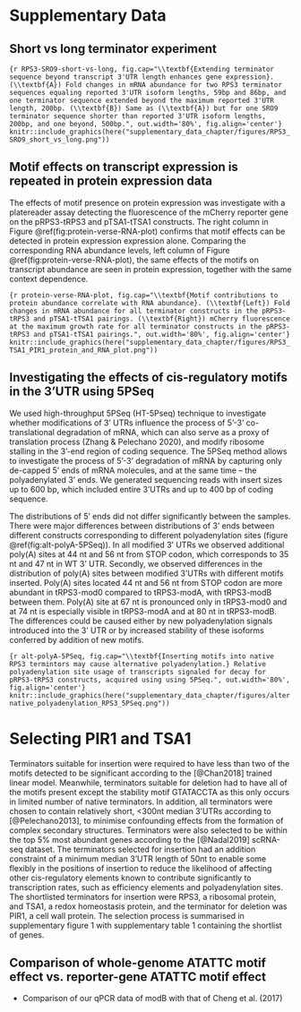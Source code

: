 # Supplementary Data

## Short vs long terminator experiment

```{r RPS3-SRO9-short-vs-long, fig.cap="\\textbf{Extending terminator sequence beyond transcript 3'UTR length enhances gene expression}. (\\textbf{A}) Fold changes in mRNA abundance for two RPS3 terminator sequences equaling reported 3'UTR isoform lengths, 59bp and 86bp, and one terminator sequence extended beyond the maximum reported 3'UTR length, 200bp. (\\textbf{B}) Same as (\\textbf{A}) but for one SRO9 terminator sequence shorter than reported 3'UTR isoform lengths, 200bp, and one beyond, 500bp.", out.width='80%', fig.align='center'}
knitr::include_graphics(here("supplementary_data_chapter/figures/RPS3_SRO9_short_vs_long.png"))
```

## Motif effects on transcript expression is repeated in protein expression data

The effects of motif presence on protein expression was investigate with a platereader assay detecting the fluorescence of the mCherry reporter gene on the pRPS3-tRPS3 and pTSA1-tTSA1 constructs.
The right column in Figure \@ref(fig:protein-verse-RNA-plot) confirms that motif effects can be detected in protein expression expression alone.
Comparing the corresponding RNA abundance levels, left column of Figure \@ref(fig:protein-verse-RNA-plot), the same effects of the motifs on transcript abundance are seen in protein expression, together with the same context dependence. 

```{r protein-verse-RNA-plot, fig.cap="\\textbf{Motif contributions to protein abundance correlate with RNA abundance}. (\\textbf{Left}) Fold changes in mRNA abundance for all terminator constructs in the pRPS3-tRPS3 and pTSA1-tTSA1 pairings. (\\textbf{Right}) mCherry fluorescence at the maximum growth rate for all terminator constructs in the pRPS3-tRPS3 and pTSA1-tTSA1 pairings.", out.width='80%', fig.align='center'}
knitr::include_graphics(here("supplementary_data_chapter/figures/RPS3_TSA1_PIR1_protein_and_RNA_plot.png"))
```

## Investigating the effects of cis-regulatory motifs in the 3'UTR using 5PSeq
We used high-throughput 5PSeq (HT-5Pseq) technique to investigate whether modifications of 3’ UTRs influence the process of 5’-3’ co-translational degradation of mRNA, which can also serve as a proxy of translation process (Zhang & Pelechano 2020), and modify ribosome stalling in the 3’-end region of coding sequence.
The 5PSeq method allows to investigate the process of  5’-3’ degradation of mRNA by capturing only de-capped 5’ ends of mRNA molecules, and at the same time – the polyadenylated 3’ ends.
We generated sequencing reads with insert sizes up to 600 bp, which included entire 3’UTRs and up to 400 bp of coding sequence.  

The distributions of 5’ ends did not differ significantly between the samples.
There were major differences between distributions of 3’ ends between different constructs corresponding to different polyadenylation sites (figure \@ref(fig:alt-polyA-5PSeq)).
In all modified 3’ UTRs we observed additional poly(A) sites at 44 nt and 56 nt from STOP codon, which corresponds to 35 nt and 47 nt in WT 3’ UTR.
Secondly, we observed differences in the distribution of poly(A) sites between modified 3’UTRs with different motifs inserted.
Poly(A) sites located 44 nt and 56 nt from STOP codon are more abundant in tRPS3-mod0 compared to tRPS3-modA, with tRPS3-modB between them.
Poly(A) site at 67 nt is pronounced only in tRPS3-mod0 and at 74 nt is especially visible in tRPS3-modA and at 80 nt in tRPS3-modB.
The differences could be caused either by new polyadenylation signals introduced into the 3’ UTR or by increased stability of these isoforms conferred by addition of new motifs.  

```{r alt-polyA-5PSeq, fig.cap="\\textbf{Inserting motifs into native RPS3 termintors may cause alternative polyadenylation.} Relative polyadenylation site usage of transcripts signaled for decay for pRPS3-tRPS3 constructs, acquired using using 5PSeq.", out.width='80%', fig.align='center'}
knitr::include_graphics(here("supplementary_data_chapter/figures/alternative_polyadenylation_RPS3_5PSeq.png"))
```

# Selecting PIR1 and TSA1
Terminators suitable for insertion were required to have less than two of the motifs detected to be significant according to the [@Chan2018] trained linear model.
Meanwhile, terminators suitable for deletion had to have all of the motifs present except the stability motif GTATACCTA as this only occurs in limited number of native terminators.
In addition, all terminators were chosen to contain relatively short, <300nt median 3'UTRs according to [@Pelechano2013], to minimise confounding effects from the formation of complex secondary structures.
Terminators were also selected to be within the top 5% most abundant genes according to the [@Nadal2019] scRNA-seq dataset.
The terminators selected for insertion had an addition constraint of a minimum median 3'UTR length of 50nt to enable some flexibly in the positions of insertion to reduce the likelihood of affecting other cis-regulatory elements known to contribute significantly to transcription rates, such as efficiency elements and polyadenylation sites. 
The shortlisted terminators for insertion were RPS3, a ribosomal protein, and TSA1, a redox homeostasis protein, and the terminator for deletion was PIR1, a cell wall protein.
The selection process is summarised in supplementary figure 1 with supplementary table 1 containing the shortlist of genes.


## Comparison of whole-genome ATATTC motif effect vs. reporter-gene ATATTC motif effect
- Comparison of our qPCR data of modB with that of Cheng et al. (2017)